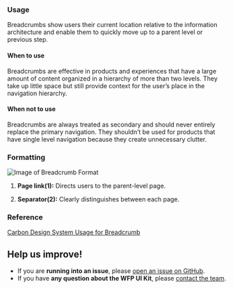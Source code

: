 
### Usage

Breadcrumbs show users their current location relative to the information architecture and enable them to quickly move up to a parent level or previous step.

#### When to use

Breadcrumbs are effective in products and experiences that have a large amount of content organized in a hierarchy of more than two levels. They take up little space but still provide context for the user’s place in the navigation hierarchy.

#### When not to use

Breadcrumbs are always treated as secondary and should never entirely replace the primary navigation. They shouldn’t be used for products that have single level navigation because they create unnecessary clutter.

### Formatting

![Image of Breadcrumb Format](https://github.com/wfp/ui/blob/component-updates/src/assets/formatting/Breadcrumb.png?raw=true)

1. **Page link(1):** Directs users to the parent-level page.

2. **Separator(2):** Clearly distinguishes between each page.

### Reference

[Carbon Design System Usage for Breadcrumb](https://next.carbondesignsystem.com/components//breadcrumb)

## Help us improve!

- If you are **running into an issue**, please [open an issue on GitHub](https://github.com/wfp/ui/issues).
- If you have **any question about the WFP UI Kit**, please [contact the team](mailto:global.uikit@wfp.org).
